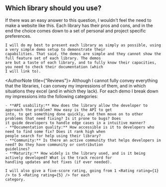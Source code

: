 
<h2 className="subtitle is-3">Which library should you use?</h2>

<Content>
    If there was an easy answer to this question, I wouldn't feel the need to make a website like this. Each
    library has their pros and cons, and in the end the choice comes down to a set of personal and project specific
    preferences.

    I will do my best to present each library as simply as possible, using a very simple demo setup to demonstrate their
    capabilities. That said, the demos are simple and they cannot show the full feature set of each library. The demos
    are but a taste of each library, and to fully know their capacities, you need to check their documentation (which
    I will link to).
</Content>

<AuthorNote title={"Reviews"}>
    Although I cannot fully convey everything that the libraries, I can convey my impressions of them, and in which
    situations they excel (and in which they lack). For each demo I break down my impressions into the following
    categories:

    - **API usability:** How does the library allow the developer to approach the problem? How easy is the API to get
    into, to get something done quickly, and then move on to other problems that need fixing? Is it prone to bugs? Does
    it guide developers to handle edge cases in a intuitive manner?
    - **Documentation quality:** How accessible is it to developers who need to find some fix? Does it rank high when
    people search for help using their library?
    - **Community:** Is there an active community that helps developers in need? Do they have community or contribution
    guidelines?
    - **Maturity:** How widely is the library used, and is it being actively developed? What is the track record for
    handling updates and hot fixes (if ever needed).

    I will also give a five-score rating, going from 1 <Rating rating={1} /> to 5 <Rating rating={5} /> for each
    category.
</AuthorNote>